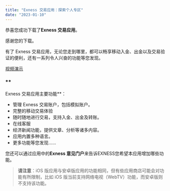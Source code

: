 ```yaml
---
title: "Exness 交易应用：探索个人专区"
date: "2023-01-10"
---
```


<Ads></Ads> 

恭喜您成功下载了**Exness 交易应用**。 

感谢您的下载。 

有了 Exness 交易应用，无论您走到哪里，都可以畅享移动入金、出金以及交易验证的便利，还有一系列令人兴奋的功能等您发现。

[视频演示](https://haokan.baidu.com/v?vid=4340140238022525313)

### **  
Exness 交易应用主要功能**：

- 管理 Exness 交易账户，包括模拟账户。
- 完整的移动交易体验
- 随时随地进行交易，支持入金、出金及转账。
- 在线客服
- 经济新闻功能，提供文章、分析等诸多内容。
- 应用内置多种语言。
- 更多功能等您发现……

您还可以通过应用中的**Exness 意见门户**来告诉EXNESS您希望本应用增加哪些功能。

> **请注意**：iOS 版应用与安卓版应用的功能相同，但有些应用商店可能会对功能有所限制，比如 iOS 版当前支持网络电视（WebTV）功能，而安卓版则不支持该功能。
